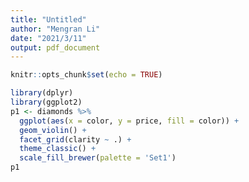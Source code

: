 ```yaml
---
title: "Untitled"
author: "Mengran Li"
date: "2021/3/11"
output: pdf_document
---
```


```r
knitr::opts_chunk$set(echo = TRUE)
```

```r
library(dplyr)
library(ggplot2)
p1 <- diamonds %>% 
  ggplot(aes(x = color, y = price, fill = color)) + 
  geom_violin() + 
  facet_grid(clarity ~ .) + 
  theme_classic() +
  scale_fill_brewer(palette = 'Set1')
p1
```

